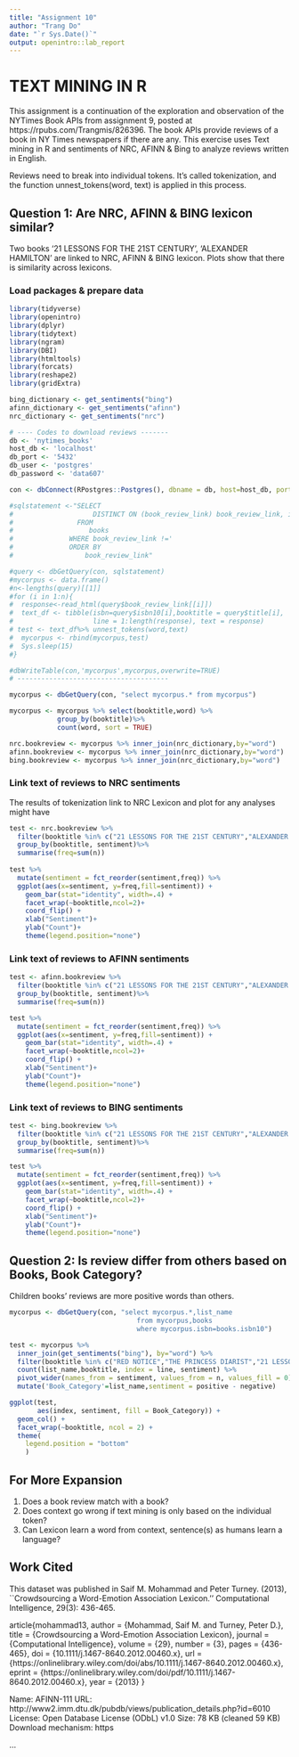 ```yaml
---
title: "Assignment 10"
author: "Trang Do"
date: "`r Sys.Date()`"
output: openintro::lab_report
---
```

# TEXT MINING IN R

This assignment is a continuation of the exploration and observation of the NYTimes Book APIs from assignment 9, posted at https://rpubs.com/Trangmis/826396. The book APIs provide reviews of a book in NY Times newspapers if there are any. This exercise uses Text mining in R and sentiments of NRC, AFINN & Bing to analyze reviews written in English.

Reviews need to break into individual tokens. It's called tokenization, and the function unnest_tokens(word, text) is applied in this process.

## Question 1: Are NRC, AFINN & BING lexicon similar?

Two books '21 LESSONS FOR THE 21ST CENTURY', 'ALEXANDER HAMILTON' are linked to NRC, AFINN & BING lexicon. Plots show that there is similarity across lexicons.

### Load packages & prepare data
```r
library(tidyverse)
library(openintro)
library(dplyr)
library(tidytext)
library(ngram)
library(DBI)
library(htmltools)
library(forcats)
library(reshape2)
library(gridExtra)

bing_dictionary <- get_sentiments("bing")
afinn_dictionary <- get_sentiments("afinn")
nrc_dictionary <- get_sentiments("nrc")

# ---- Codes to download reviews -------
db <- 'nytimes_books'
host_db <- 'localhost'
db_port <- '5432'
db_user <- 'postgres' 
db_password <- 'data607'

con <- dbConnect(RPostgres::Postgres(), dbname = db, host=host_db, port=db_port, user=db_user, password=db_password) 

#sqlstatement <-"SELECT
#                    DISTINCT ON (book_review_link) book_review_link, isbn10, title
#                FROM
#                   books
#              WHERE book_review_link !='
#              ORDER BY
#                  book_review_link"

#query <- dbGetQuery(con, sqlstatement)
#mycorpus <- data.frame()
#n<-lengths(query)[[1]]
#for (i in 1:n){
#  response<-read_html(query$book_review_link[[i]])
#  text_df <- tibble(isbn=query$isbn10[i],booktitle = query$title[i],
#                    line = 1:length(response), text = response)  
# test <- text_df%>% unnest_tokens(word,text)
#  mycorpus <- rbind(mycorpus,test)
#  Sys.sleep(15)
#}

#dbWriteTable(con,'mycorpus',mycorpus,overwrite=TRUE)
# --------------------------------------

mycorpus <- dbGetQuery(con, "select mycorpus.* from mycorpus")

mycorpus <- mycorpus %>% select(booktitle,word) %>%
            group_by(booktitle)%>%
            count(word, sort = TRUE) 

nrc.bookreview <- mycorpus %>% inner_join(nrc_dictionary,by="word")
afinn.bookreview <- mycorpus %>% inner_join(nrc_dictionary,by="word")
bing.bookreview <- mycorpus %>% inner_join(nrc_dictionary,by="word")
```

### Link text of reviews to NRC sentiments

The results of tokenization link to NRC Lexicon and plot for any analyses might have

```r
test <- nrc.bookreview %>%
  filter(booktitle %in% c("21 LESSONS FOR THE 21ST CENTURY","ALEXANDER HAMILTON")) %>%
  group_by(booktitle, sentiment)%>%
  summarise(freq=sum(n))
  
test %>%
  mutate(sentiment = fct_reorder(sentiment,freq)) %>%
  ggplot(aes(x=sentiment, y=freq,fill=sentiment)) +
    geom_bar(stat="identity", width=.4) +
    facet_wrap(~booktitle,ncol=2)+
    coord_flip() +
    xlab("Sentiment")+
    ylab("Count")+
    theme(legend.position="none")
```

### Link text of reviews to AFINN sentiments

```r
test <- afinn.bookreview %>%
  filter(booktitle %in% c("21 LESSONS FOR THE 21ST CENTURY","ALEXANDER HAMILTON")) %>%
  group_by(booktitle, sentiment)%>%
  summarise(freq=sum(n))

test %>%
  mutate(sentiment = fct_reorder(sentiment,freq)) %>%
  ggplot(aes(x=sentiment, y=freq,fill=sentiment)) +
    geom_bar(stat="identity", width=.4) +
    facet_wrap(~booktitle,ncol=2)+
    coord_flip() +
    xlab("Sentiment")+
    ylab("Count")+
    theme(legend.position="none")
```

### Link text of reviews to BING sentiments

```r
test <- bing.bookreview %>%
  filter(booktitle %in% c("21 LESSONS FOR THE 21ST CENTURY","ALEXANDER HAMILTON")) %>%
  group_by(booktitle, sentiment)%>%
  summarise(freq=sum(n))

test %>%
  mutate(sentiment = fct_reorder(sentiment,freq)) %>%
  ggplot(aes(x=sentiment, y=freq,fill=sentiment)) +
    geom_bar(stat="identity", width=.4) +
    facet_wrap(~booktitle,ncol=2)+
    coord_flip() +
    xlab("Sentiment")+
    ylab("Count")+
    theme(legend.position="none")
```

## Question 2: Is review differ from others based on Books, Book Category?

Children books' reviews are more positive words than others.

```r
mycorpus <- dbGetQuery(con, "select mycorpus.*,list_name 
                                from mycorpus,books
                                where mycorpus.isbn=books.isbn10")

test <- mycorpus %>%
  inner_join(get_sentiments("bing"), by="word") %>%
  filter(booktitle %in% c("RED NOTICE","THE PRINCESS DIARIST","21 LESSONS FOR THE 21ST CENTURY","ALEXANDER HAMILTON","BROWN GIRL DREAMING","CAPTAIN UNDERPANTS"))%>%
  count(list_name,booktitle, index = line, sentiment) %>%
  pivot_wider(names_from = sentiment, values_from = n, values_fill = 0) %>% 
  mutate('Book_Category'=list_name,sentiment = positive - negative)

ggplot(test, 
       aes(index, sentiment, fill = Book_Category)) +
  geom_col() +
  facet_wrap(~booktitle, ncol = 2) + 
  theme(
    legend.position = "bottom"
    )
```

## For More Expansion
1. Does a book review match with a book?
2. Does context go wrong if text mining is only based on the individual token?
3. Can Lexicon learn a word from context, sentence(s) as humans learn a language?

## Work Cited
This dataset was published in Saif M. Mohammad and Peter Turney. (2013), ``Crowdsourcing a Word-Emotion Association Lexicon.'' Computational Intelligence, 29(3): 436-465.

article{mohammad13,
author = {Mohammad, Saif M. and Turney, Peter D.},
title = {Crowdsourcing a Word-Emotion Association Lexicon},
journal = {Computational Intelligence},
volume = {29},
number = {3},
pages = {436-465},
doi = {10.1111/j.1467-8640.2012.00460.x},
url = {https://onlinelibrary.wiley.com/doi/abs/10.1111/j.1467-8640.2012.00460.x},
eprint = {https://onlinelibrary.wiley.com/doi/pdf/10.1111/j.1467-8640.2012.00460.x},
year = {2013}
}

Name: AFINN-111 
 URL: http://www2.imm.dtu.dk/pubdb/views/publication_details.php?id=6010 
 License: Open Database License (ODbL) v1.0 
 Size: 78 KB (cleaned 59 KB) 
 Download mechanism: https 


...


